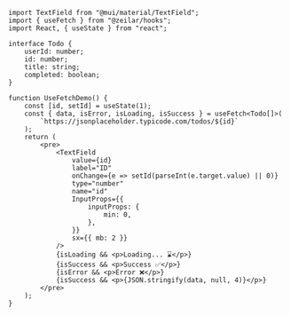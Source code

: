 
<UseFetchDemo />

```tsx
import TextField from "@mui/material/TextField";
import { useFetch } from "@zeilar/hooks";
import React, { useState } from "react";

interface Todo {
	userId: number;
	id: number;
	title: string;
	completed: boolean;
}

function UseFetchDemo() {
	const [id, setId] = useState(1);
	const { data, isError, isLoading, isSuccess } = useFetch<Todo[]>(
		`https://jsonplaceholder.typicode.com/todos/${id}`
	);
	return (
		<pre>
			<TextField
				value={id}
				label="ID"
				onChange={e => setId(parseInt(e.target.value) || 0)}
				type="number"
				name="id"
				InputProps={{
					inputProps: {
						min: 0,
					},
				}}
				sx={{ mb: 2 }}
			/>
			{isLoading && <p>Loading... ⌛</p>}
			{isSuccess && <p>Success ✅</p>}
			{isError && <p>Error ❌</p>}
			{isSuccess && <p>{JSON.stringify(data, null, 4)}</p>}
		</pre>
	);
}
```
